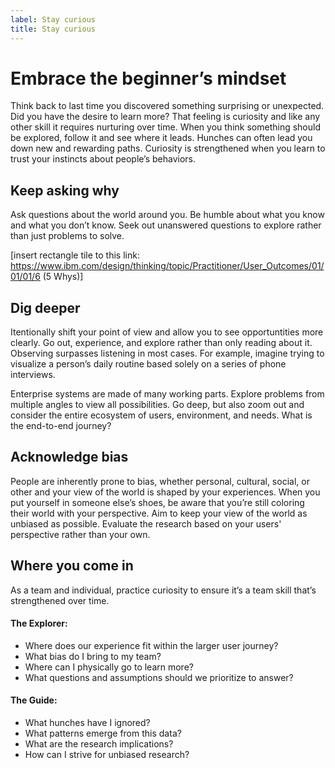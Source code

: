 ```yaml
---
label: Stay curious
title: Stay curious
---
```


# Embrace the beginner’s mindset

Think back to last time you discovered something surprising or unexpected. Did you have the desire to learn more? That feeling is curiosity and like any other skill it requires nurturing over time. When you think something should be explored, follow it and see where it leads. Hunches can often lead you down new and rewarding paths. Curiosity is strengthened when you learn to trust your instincts about people’s behaviors.

## Keep asking why

Ask questions about the world around you. Be humble about what you know and what you don’t know. Seek out unanswered questions to explore rather than just problems to solve.

[insert rectangle tile to this link: https://www.ibm.com/design/thinking/topic/Practitioner/User_Outcomes/01/01/01/6 (5 Whys)]

## Dig deeper

Itentionally shift your point of view and allow you to see opportuntities more clearly. Go out, experience, and explore rather than only reading about it. Observing surpasses listening in most cases. For example, imagine trying to visualize a person’s daily routine based solely on a series of phone interviews.

Enterprise systems are made of many working parts. Explore problems from multiple angles to view all possibilities. Go deep, but also zoom out and consider the entire ecosystem of users, environment, and needs. What is the end-to-end journey?

## Acknowledge bias

People are inherently prone to bias, whether personal, cultural, social, or other and your view of the world is shaped by your experiences. When you put yourself in someone else’s shoes, be aware that you’re still coloring their world with your perspective. Aim to keep your view of the world as unbiased as possible. Evaluate the research based on your users' perspective rather than your own.

## Where you come in

As a team and individual, practice curiosity to ensure it’s a team skill that’s strengthened over time.

#### The Explorer:

- Where does our experience fit within the larger user journey?
- What bias do I bring to my team?
- Where can I physically go to learn more?
- What questions and assumptions should we prioritize to answer?

#### The Guide:

- What hunches have I ignored?
- What patterns emerge from this data?
- What are the research implications?
- How can I strive for unbiased research?
